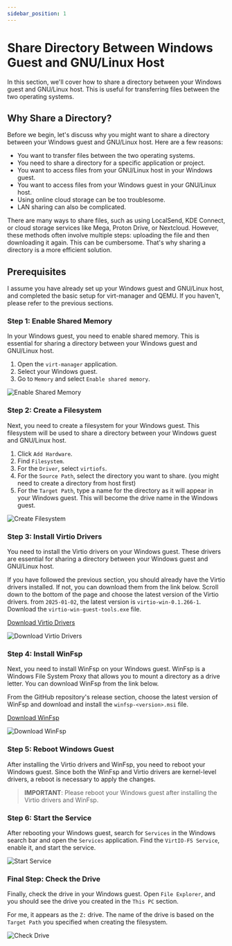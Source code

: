 ```yaml
---
sidebar_position: 1
---
```


# Share Directory Between Windows Guest and GNU/Linux Host

In this section, we'll cover how to share a directory between your Windows guest and GNU/Linux host. This is useful for transferring files between the two operating systems.

## Why Share a Directory?

Before we begin, let's discuss why you might want to share a directory between your Windows guest and GNU/Linux host. Here are a few reasons:

- You want to transfer files between the two operating systems.
- You need to share a directory for a specific application or project.
- You want to access files from your GNU/Linux host in your Windows guest.
- You want to access files from your Windows guest in your GNU/Linux host.
- Using online cloud storage can be too troublesome.
- LAN sharing can also be complicated.

There are many ways to share files, such as using LocalSend, KDE Connect, or cloud storage services like Mega, Proton Drive, or Nextcloud. However, these methods often involve multiple steps: uploading the file and then downloading it again. This can be cumbersome. That's why sharing a directory is a more efficient solution.

## Prerequisites

I assume you have already set up your Windows guest and GNU/Linux host, and completed the basic setup for virt-manager and QEMU. If you haven't, please refer to the previous sections.

### Step 1: Enable Shared Memory

In your Windows guest, you need to enable shared memory. This is essential for sharing a directory between your Windows guest and GNU/Linux host.

1. Open the `virt-manager` application.
2. Select your Windows guest.
3. Go to `Memory` and select `Enable shared memory`.

![Enable Shared Memory](./images/share-directory-windows-guest/enable-shared-memory.png)

### Step 2: Create a Filesystem

Next, you need to create a filesystem for your Windows guest. This filesystem will be used to share a directory between your Windows guest and GNU/Linux host.

1. Click `Add Hardware`.
2. Find `Filesystem`.
3. For the `Driver`, select `virtiofs`.
4. For the `Source Path`, select the directory you want to share. (you might need to create a directory from host first)
5. For the `Target Path`, type a name for the directory as it will appear in your Windows guest. This will become the drive name in the Windows guest.

![Create Filesystem](./images/share-directory-windows-guest/create-filesystem.png)

### Step 3: Install Virtio Drivers

You need to install the Virtio drivers on your Windows guest. These drivers are essential for sharing a directory between your Windows guest and GNU/Linux host.

If you have followed the previous section, you should already have the Virtio drivers installed. If not, you can download them from the link below. Scroll down to the bottom of the page and choose the latest version of the Virtio drivers. from `2025-01-02`, the latest version is `virtio-win-0.1.266-1`. Download the `virtio-win-guest-tools.exe` file.

[Download Virtio Drivers](https://fedorapeople.org/groups/virt/virtio-win/direct-downloads/archive-virtio)

![Download Virtio Drivers](./images/share-directory-windows-guest/virtIO-guest-download.png)

### Step 4: Install WinFsp

Next, you need to install WinFsp on your Windows guest. WinFsp is a Windows File System Proxy that allows you to mount a directory as a drive letter. You can download WinFsp from the link below.

From the GitHub repository's release section, choose the latest version of WinFsp and download and install the `winfsp-<version>.msi` file.

[Download WinFsp](https://github.com/winfsp/winfsp/releases/)

![Download WinFsp](./images/share-directory-windows-guest/winfps-download.png)

### Step 5: Reboot Windows Guest

After installing the Virtio drivers and WinFsp, you need to reboot your Windows guest. Since both the WinFsp and Virtio drivers are kernel-level drivers, a reboot is necessary to apply the changes.

> **IMPORTANT**: Please reboot your Windows guest after installing the Virtio drivers and WinFsp.

### Step 6: Start the Service

After rebooting your Windows guest, search for `Services` in the Windows search bar and open the `Services` application. Find the `VirtIO-FS Service`, enable it, and start the service.

![Start Service](./images/share-directory-windows-guest/winfps-services-enable.png)

### Final Step: Check the Drive

Finally, check the drive in your Windows guest. Open `File Explorer`, and you should see the drive you created in the `This PC` section.

For me, it appears as the `Z:` drive. The name of the drive is based on the `Target Path` you specified when creating the filesystem.

![Check Drive](./images/share-directory-windows-guest/result-guest.png)
